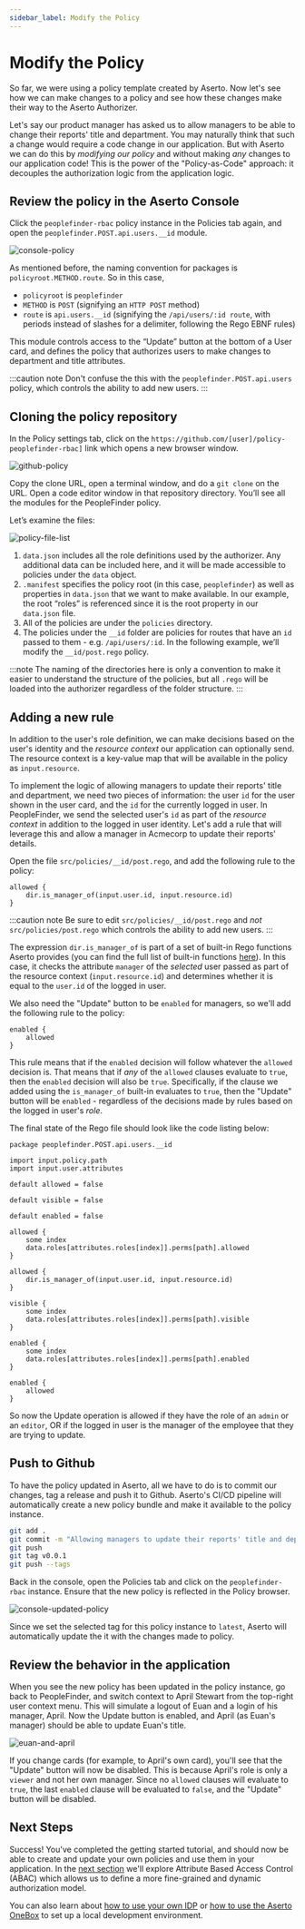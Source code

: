 ```yaml
---
sidebar_label: Modify the Policy
---
```


# Modify the Policy

So far, we were using a policy template created by Aserto. Now let's see how we can make changes to a policy and see how these changes make their way to the Aserto Authorizer.

Let's say our product manager has asked us to allow managers to be able to change their reports' title and department. You may naturally think that such a change would require a code change in our application. But with Aserto we can do this by _modifying our policy_ and without making _any_ changes to our application code! This is the power of the "Policy-as-Code" approach: it decouples the authorization logic from the application logic.

## Review the policy in the Aserto Console

Click the `peoplefinder-rbac` policy instance in the Policies tab again, and open the `peoplefinder.POST.api.users.__id` module.

![console-policy](/getting-started-acmecorp/console-policy.png)

As mentioned before, the naming convention for packages is `policyroot.METHOD.route`. So in this case,

- `policyroot` is `peoplefinder`
- `METHOD` is `POST` (signifying an `HTTP POST` method)
- `route` is `api.users.__id` (signifying the `/api/users/:id route`, with periods instead of slashes for a delimiter, following the Rego EBNF rules)

This module controls access to the “Update” button at the bottom of a User card, and defines the policy that authorizes users to make changes to department and title attributes.

:::caution note
Don't confuse the this with the `peoplefinder.POST.api.users` policy, which controls the ability to add new users.
:::

## Cloning the policy repository

In the Policy settings tab, click on the `https://github.com/[user]/policy-peoplefinder-rbac]` link which opens a new browser window.

![github-policy](/getting-started-acmecorp/github-policy.png)

Copy the clone URL, open a terminal window, and do a `git clone` on the URL. Open a code editor window in that repository directory. You’ll see all the modules for the PeopleFinder policy.

Let’s examine the files:

![policy-file-list](/getting-started-acmecorp/policy-file-list.png)

1. `data.json` includes all the role definitions used by the authorizer. Any additional data can be included here, and it will be made accessible to policies under the `data` object.
2. `.manifest` specifies the policy root (in this case, `peoplefinder`) as well as properties in `data.json` that we want to make available. In our example, the root “roles” is referenced since it is the root property in our `data.json` file.
3. All of the policies are under the `policies` directory.
4. The policies under the `__id` folder are policies for routes that have an `id` passed to them - e.g. `/api/users/:id`. In the following example, we’ll modify the `__id/post.rego` policy.

:::note
The naming of the directories here is only a convention to make it easier to understand the structure of the policies, but all `.rego` will be loaded into the authorizer regardless of the folder structure.
:::

## Adding a new rule

In addition to the user's role definition, we can make decisions based on the user's identity and the _resource context_ our application can optionally send. The resource context is a key-value map that will be available in the policy as `input.resource`.

To implement the logic of allowing managers to update their reports' title and department, we need two pieces of information: the user `id` for the user shown in the user card, and the `id` for the currently logged in user. In PeopleFinder, we send the selected user's `id` as part of the _resource context_ in addition to the logged in user identity. Let's add a rule that will leverage this and allow a manager in Acmecorp to update their reports' details.

Open the file `src/policies/__id/post.rego`, and add the following rule to the policy:

```
allowed {
    dir.is_manager_of(input.user.id, input.resource.id)
}

```

:::caution note
Be sure to edit `src/policies/__id/post.rego` and _not_ `src/policies/post.rego` which controls the ability to add new users.
:::

The expression `dir.is_manager_of` is part of a set of built-in Rego functions Aserto provides (you can find the full list of built-in functions [here](/docs/authorizer-guide/built-ins)). In this case, it checks the attribute `manager` of the _selected_ user passed as part of the resource context (`input.resource.id`) and determines whether it is equal to the `user.id` of the logged in user.

We also need the "Update" button to be `enabled` for managers, so we'll add the following rule to the policy:

```
enabled {
    allowed
}
```

This rule means that if the `enabled` decision will follow whatever the `allowed` decision is. That means that if _any_ of the `allowed` clauses evaluate to `true`, then the `enabled` decision will also be `true`. Specifically, if the clause we added using the `is_manager_of` built-in evaluates to `true`, then the "Update" button will be `enabled` - regardless of the decisions made by rules based on the logged in user's _role_.

The final state of the Rego file should look like the code listing below:

```
package peoplefinder.POST.api.users.__id

import input.policy.path
import input.user.attributes

default allowed = false

default visible = false

default enabled = false

allowed {
	some index
	data.roles[attributes.roles[index]].perms[path].allowed
}

allowed {
    dir.is_manager_of(input.user.id, input.resource.id)
}

visible {
	some index
	data.roles[attributes.roles[index]].perms[path].visible
}

enabled {
	some index
	data.roles[attributes.roles[index]].perms[path].enabled
}

enabled {
    allowed
}
```

So now the Update operation is allowed if they have the role of an `admin` or an `editor`, OR if the logged in user is the manager of the employee that they are trying to update.

## Push to Github

To have the policy updated in Aserto, all we have to do is to commit our changes, tag a release and push it to Github. Aserto's CI/CD pipeline will automatically create a new policy bundle and make it available to the policy instance.

```bash
git add .
git commit -m "Allowing managers to update their reports' title and department"
git push
git tag v0.0.1
git push --tags
```

Back in the console, open the Policies tab and click on the `peoplefinder-rbac` instance. Ensure that the new policy is reflected in the Policy browser.

![console-updated-policy](/getting-started-acmecorp/console-updated-policy.png)

Since we set the selected tag for this policy instance to `latest`, Aserto will automatically update the it with the changes made to policy.

## Review the behavior in the application

When you see the new policy has been updated in the policy instance, go back to PeopleFinder, and switch context to April Stewart from the top-right user context menu. This will simulate a logout of Euan and a login of his manager, April. Now the Update button is enabled, and April (as Euan's manager) should be able to update Euan's title.

![euan-and-april](/getting-started-acmecorp/euan-and-april.png)

If you change cards (for example, to April's own card), you'll see that the "Update" button will now be disabled. This is because
April's role is only a `viewer` and not her own manager. Since no `allowed` clauses will evaluate to `true`, the last `enabled` clause will be evaluated to `false`, and the "Update" button will be disabled.

## Next Steps

Success! You've completed the getting started tutorial, and should now be able to create and update your own policies and use them in your application. In the [next section](/docs/getting-started-acmecorp/explore-abac-policies/overview) we'll explore Attribute Based Access Control (ABAC) which allows us to define a more fine-grained and dynamic authorization model.

You can also learn about [how to use your own IDP](/docs/getting-started-acmecorp/bring-your-own-idp) or [how to use the Aserto OneBox](/docs/getting-started-acmecorp/install-onebox) to set up a local development environment.
